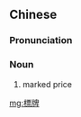 {{also|标牌}}
==Chinese==
{{zh-forms|s=标牌}}

===Pronunciation===
{{zh-pron
|m=biāopái
|cat=n
}}

===Noun===
{{zh-noun}}

# marked price

[[mg:標牌]]